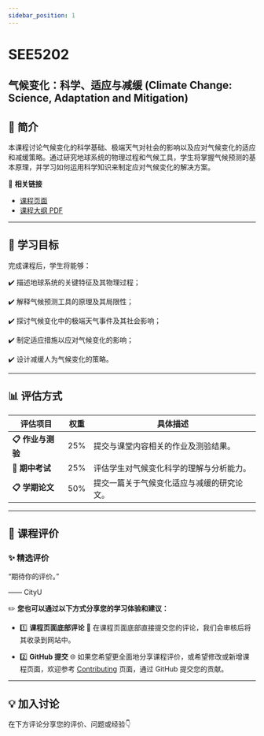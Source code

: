 ```yaml
---
sidebar_position: 1
---
```


# SEE5202
## 气候变化：科学、适应与减缓 (Climate Change: Science, Adaptation and Mitigation)

## **📘 简介**
本课程讨论气候变化的科学基础、极端天气对社会的影响以及应对气候变化的适应和减缓策略。通过研究地球系统的物理过程和气候工具，学生将掌握气候预测的基本原理，并学习如何运用科学知识来制定应对气候变化的解决方案。

🔗 **相关链接**
- [课程页面](https://www.cityu.edu.hk/catalogue/pg/202526/course/SEE5202.htm)
- [课程大纲 PDF](https://www.cityu.edu.hk/catalogue/pg/202526/course/SEE5202.pdf)

---

## **🎯 学习目标**

完成课程后，学生将能够：

✔️ 描述地球系统的关键特征及其物理过程；

✔️ 解释气候预测工具的原理及其局限性；

✔️ 探讨气候变化中的极端天气事件及其社会影响；

✔️ 制定适应措施以应对气候变化的影响；

✔️ 设计减缓人为气候变化的策略。

---

## **📊 评估方式**

| **评估项目**             | **权重** | **具体描述**                                                                                       |
|-------------------------|---------|---------------------------------------------------------------------------------------------------|
| **📋 作业与测验**        | 25%      | 提交与课堂内容相关的作业及测验结果。                                                                  |
| **📂 期中考试**          | 25%      | 评估学生对气候变化科学的理解与分析能力。                                                              |
| **📋 学期论文**          | 50%      | 提交一篇关于气候变化适应与减缓的研究论文。                                                             |

---

## **💬 课程评价**

### ✨ **精选评价**
<div className={commentStyles.commentBox}>
    <p className={commentStyles.commentText}>
        “期待你的评价。”
    </p>
    <p className={commentStyles.commentAuthor}>—— CityU</p>
</div>

✏️ **您也可以通过以下方式分享您的学习体验和建议：**

- 1️⃣ **课程页面底部评论**
💬 在课程页面底部直接提交您的评论，我们会审核后将其收录到网站中。

- 2️⃣ **GitHub 提交**
🌐 如果您希望更全面地分享课程评价，或希望修改或新增课程页面，欢迎参考 [Contributing](/contributing) 页面，通过 GitHub 提交您的贡献。

---

## **💡 加入讨论**

在下方评论分享您的评价、问题或经验👇
<Utterances />
